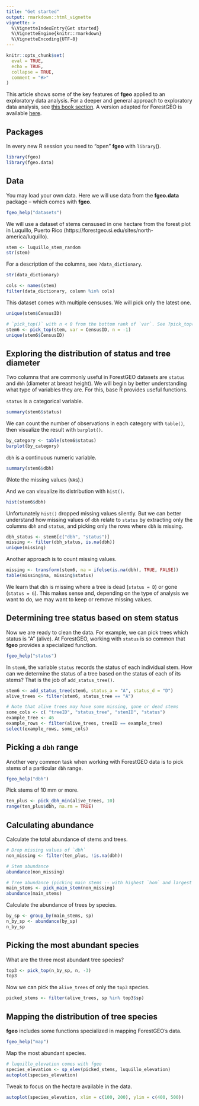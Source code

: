 ```yaml
---
title: "Get started"
output: rmarkdown::html_vignette
vignette: >
  %\VignetteIndexEntry{Get started}
  %\VignetteEngine{knitr::rmarkdown}
  %\VignetteEncoding{UTF-8}
---
```


```r
knitr::opts_chunk$set(
  eval = TRUE,
  echo = TRUE,
  collapse = TRUE,
  comment = "#>"
)
```

This article shows some of the key features of __fgeo__ applied to an exploratory data analysis. For a deeper and general approach to exploratory data analysis, see [this book section](http://r4ds.had.co.nz/exploratory-data-analysis.html). A version adapted for ForestGEO is available [here](https://forestgeo.github.io/fgeo/articles/siteonly/eda.html).

## Packages 

In every new R session you need to "open" __fgeo__ with `library`().

```r
library(fgeo)
library(fgeo.data)
```

## Data

You may load your own data. Here we will use data from the __fgeo.data__ package -- which comes with __fgeo__.

```R
fgeo_help("datasets")
```

We will use a dataset of stems censused in one hectare from the forest plot in Luquillo, Puerto Rico (https://forestgeo.si.edu/sites/north-america/luquillo).

```r
stem <- luquillo_stem_random
str(stem)
```

For a description of the columns, see `?data_dictionary`.

```r
str(data_dictionary)

cols <- names(stem)
filter(data_dictionary, column %in% cols)
```

This dataset comes with multiple censuses. We will pick only the latest one.

```r
unique(stem$CensusID)

# `pick_top()` with n < 0 from the bottom rank of `var`. See ?pick_top().
stem6 <- pick_top(stem, var = CensusID, n = -1)
unique(stem6$CensusID)
```

## Exploring the distribution of status and tree diameter

Two columns that are commonly useful in ForestGEO datasets are `status` and `dbh` (diameter at breast height). We will begin by better understanding what type of variables they are. For this, base R provides useful functions.

`status` is a categorical variable. 

```r
summary(stem6$status)
```

We can count the number of observations in each category with `table()`, then visualize the result with `barplot()`.

```r
by_category <- table(stem6$status)
barplot(by_category)
```

`dbh` is a continuous numeric variable.

```r
summary(stem6$dbh)
```

(Note the missing values (`NA`s).)

And we can visualize its distribution with `hist()`. 

```r
hist(stem6$dbh)
```

Unfortunately `hist()` dropped missing values silently. But we can better understand how missing values of `dbh` relate to `status` by extracting only the columns `dbh` and `status`, and picking only the rows where `dbh` is missing.

```r
dbh_status <- stem6[c("dbh", "status")]
missing <- filter(dbh_status, is.na(dbh))
unique(missing)
```

Another approach is to count missing values.

```r
missing <- transform(stem6, na = ifelse(is.na(dbh), TRUE, FALSE))
table(missing$na, missing$status)
```

We learn that `dbh` is missing where a tree is dead (`status = D`) or gone (`status = G`). This makes sense and, depending on the type of analysis we want to do, we may want to keep or remove missing values.

## Determining tree status based on stem status

Now we are ready to clean the data. For example, we can pick trees which status is "A" (alive). At ForestGEO, working with `status` is so common that __fgeo__ provides a specialized function.

```R
fgeo_help("status")
```

In `stem6`, the variable `status` records the status of each individual stem. How can we determine the status of a tree based on the status of each of its stems? That is the job of `add_status_tree()`.

```r
stem6 <- add_status_tree(stem6, status_a = "A", status_d = "D")
alive_trees <- filter(stem6, status_tree == "A")

# Note that alive trees may have some missing, gone or dead stems
some_cols <- c( "treeID", "status_tree", "stemID", "status")
example_tree <- 46
example_rows <- filter(alive_trees, treeID == example_tree)
select(example_rows, some_cols)
```

## Picking a `dbh` range

Another very common task when working with ForestGEO data is to pick stems of a particular `dbh` range.

```R
fgeo_help("dbh")
```

Pick stems of 10 mm or more.

```r
ten_plus <- pick_dbh_min(alive_trees, 10)
range(ten_plus$dbh, na.rm = TRUE)
```

## Calculating abundance

Calculate the total abundance of stems and trees.

```r
# Drop missing values of `dbh`
non_missing <- filter(ten_plus, !is.na(dbh))

# Stem abundance
abundance(non_missing)

# Tree abundance (picking main stems -- with highest `hom` and largest `dbh`)
main_stems <- pick_main_stem(non_missing)
abundance(main_stems)
```

Calculate the abundance of trees by species.

```r
by_sp <- group_by(main_stems, sp)
n_by_sp <- abundance(by_sp)
n_by_sp
```

## Picking the most abundant species

What are the three most abundant tree species?

```r
top3 <- pick_top(n_by_sp, n, -3)
top3
```

Now we can pick the `alive_trees` of only the `top3` species.

```r
picked_stems <- filter(alive_trees, sp %in% top3$sp)
```

## Mapping the distribution of tree species

__fgeo__ includes some functions specialized in mapping ForestGEO's data.

```R
fgeo_help("map")
```

Map the most abundant species.

```r
# luquillo_elevation comes with fgeo
species_elevation <- sp_elev(picked_stems, luquillo_elevation)
autoplot(species_elevation)
```

Tweak to focus on the hectare available in the data.

```r
autoplot(species_elevation, xlim = c(100, 200), ylim = c(400, 500))
```

